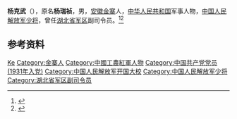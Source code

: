 '''杨克武'''（{{bd|1915年||2001年}}），原名'''杨瑞祯'''，男，[[安徽|安徽]][[金寨|金寨]]人，[[中华人民共和国|中华人民共和国]]军事人物，[[中国人民解放军少将|中国人民解放军少将]]，曾任[[湖北省军区|湖北省军区]]副司令员。<ref>{{Cite book|title=中国抗日战争人物大词典|author=刘景泉主编; 沈久泉, 王凯捷, 李卓副主编|publisher=天津大学出版社|year=1999|isbn=|location=|pages=}}</ref><ref>{{Cite book|title=中华军事人物大辞典|author=吴如蒿著; 陈策才, 张光彩, 赵功德等副主编|publisher=新华出版社|year=1989|isbn=|location=北京|pages=}}</ref>

== 参考资料 ==
{{reflist}}

{{中国人物小作品}}

{{Authority control}}
{{DEFAULTSORT:Yang杨}}
[[Category:杨姓|Ke]]
[[Category:金寨人|Category:金寨人]]
[[Category:中國工農紅軍人物|Category:中國工農紅軍人物]]
[[Category:中国共产党党员_(1931年入党)|Category:中国共产党党员 (1931年入党)]]
[[Category:中国人民解放军开国大校|Category:中国人民解放军开国大校]]
[[Category:中国人民解放军少将|Category:中国人民解放军少将]]
[[Category:湖北省军区副司令员|Category:湖北省军区副司令员]]